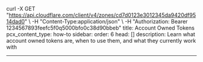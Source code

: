 curl -X GET "https://api.cloudflare.com/client/v4/zones/cd7d0123e3012345da9420df9514dad0" \ 
-H "Content-Type:application/json" \ 
-H "Authorization: Bearer 1234567893feefc5f0q5000bfo0c38d90bbeb"
title: Account Owned Tokens
pcx_content_type: how-to
sidebar:
  order: 6
head: []
description: Learn what account owned tokens are, when to use them, and what they currently work with

---


<Render file="account-owned-tokens" product="fundamentals" />
